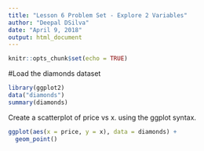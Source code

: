 ```yaml
---
title: "Lesson 6 Problem Set - Explore 2 Variables"
author: "Deepal DSilva"
date: "April 9, 2018"
output: html_document
---
```


```r
knitr::opts_chunk$set(echo = TRUE)
```

#Load the diamonds dataset
```r
library(ggplot2)
data("diamonds")
summary(diamonds)
```

Create a scatterplot of price vs x. using the ggplot syntax.

```r
ggplot(aes(x = price, y = x), data = diamonds) +
  geom_point()
```

